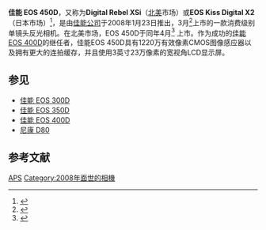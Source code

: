 {{noteTA
|1=zh-hans:数码单镜反光相机;zh-hk:數碼單鏡反光相機;zh-tw:數位單眼相機;
|d1=台灣→數位單眼相機;香港→數碼單鏡反光相機;大陆→数码单镜反光相机；
}}
{{Infobox Digicam
| 型号         = 佳能EOS 450D/EOS Rebel XSi
| 图片         = [[File:Canon_EOS_450D_Xsi.JPG|250px]]
| 相机种类 = [[数码单镜反光相机|数码单镜反光相机]]
| 感光元件 = [[CMOS|CMOS]] 22.2 x 14.8mm<br/>（1.6x 转换系数）
| 像素         = 1,220万有效像素<br />4,272 x 2,848 像素
| 镜头系统 = [[佳能EF接環鏡頭|佳能EF接環鏡頭]]、[[佳能EF-S接環鏡頭|佳能EF-S接環鏡頭]]
| 快门         =  电子控制焦平面[[快門|快門]]
| 快门速度 = 1/4000-30 秒（每1/3级或1/2调节），1/200秒闪光灯同步
| 测光系统 =  35区镜后全开光圈测光系统
| emode = 创意拍摄区：程序自动曝光、快门先决自动曝光、光圈先决自动曝光、先决景深自动曝光、全自动模式程序模式<br>全自动<br>程序影像控制区：人像、风景、近摄、运动、夜间人像、关闭闪光灯
| 测光模式 = * 权衡式测光（可连接任何自动对焦点）
* 局部测光（约占观景器中央的9%）
* 中央偏重平均测光
| 对焦系统 = TTL-CT-SIR，CMOS感应器 ， 9个自动对焦点
| 对焦模式 = One-Shot，Predictive AI Servo，automatic switching [[Autofocus|Autofocus]]；手动对焦
| 对焦范围 =  EV -0.5 -18
| 连拍速度 = 3.5张/秒，最多27张JPEG或10张RAW
| 观景器     = 眼平五棱镜，95% 覆蓋範圍，0.87x放大率（以50mm镜头，无限远计算）
| 感光度     = ISO 100–1600
| 闪光灯     = 外置[[佳能_E-TTL_閃證系統|佳能 E-TTL II闪光灯]]
| 白平衡     = 自动、日光、阴影、阴天、白炽灯、荧光灯、闪光、手动
| 色温补偿 = +/- 3 stops in 1-stop increments;
| 显示屏     =  3英寸彩色LCD屏幕，160° 视角，230,000像素
| 存储         = [[Secure_Digital|SD]]、SDHC
| 电池         = LP-E5专用电池
| 质量         = 475克（机身）
| 体积         = 128.8 x 97.5 x 61.9毫米（长x宽x高）
}}

'''佳能 EOS 450D'''，又称为'''Digital Rebel XSi'''（[[北美|北美]]市场）或'''EOS Kiss Digital X2'''（日本市场）<ref>{{cite_web | url = http://www.dpreview.com/news/0801/08012403canoneos450d.asp | title = Canon EOS 450D / EOS Rebel XSi | date = January 24, 2008 | work = Digital Photography Review | access-date = 2008-06-03 | archive-date = 2011-10-31 | archive-url = https://web.archive.org/web/20111031021709/http://www.dpreview.com/news/0801/08012403canoneos450d.asp | dead-url = no }}</ref>，是由[[佳能公司|佳能公司]]于2008年1月23日推出，3月<ref>{{cite web|title=EOS 450D: get ready to play|url=http://www.canon.co.uk/press_centre/press_releases/cameras_accessories/eos450d_press_release.asp|accessdate=2008-01-24|date=24 January 2008|archive-date=2008-01-29|archive-url=https://web.archive.org/web/20080129090425/http://www.canon.co.uk/press_centre/press_releases/cameras_accessories/eos450d_press_release.asp|dead-url=no}}</ref>上市的一款消费级别单镜头反光相机。在北美市场，EOS 450D于同年4月<ref>{{cite web|title=Canon Press Release|url=http://www.usa.canon.com/templatedata/pressrelease/20080123_xsi.html|accessdate=2008-01-24|date=23 January 2008|archive-date=2008-02-23|archive-url=https://web.archive.org/web/20080223083747/http://www.usa.canon.com/templatedata/pressrelease/20080123_xsi.html|dead-url=no}}</ref> 上市。作为成功的[[佳能_EOS_400D|佳能 EOS 400D]]的继任者，佳能EOS 450D具有1220万有效像素CMOS图像感应器以及拥有更大的连拍缓存，并且使用3英寸23万像素的宽视角LCD显示屏。

==参见==
*[[佳能_EOS_300D|佳能 EOS 300D]]
*[[佳能_EOS_350D|佳能 EOS 350D]]
*[[佳能_EOS_400D|佳能 EOS 400D]]
*[[尼康_D80|尼康 D80]]

==参考文献==
<small>{{reflist}}</small>

{{Canon DSLR cameras}}

[[Category:佳能數位單眼相機|APS]]
[[Category:2008年面世的相機|Category:2008年面世的相機]]